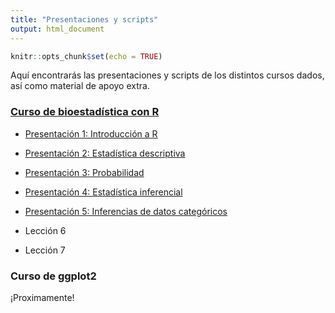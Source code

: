 ```yaml
---
title: "Presentaciones y scripts"
output: html_document
---
```


```r
knitr::opts_chunk$set(echo = TRUE)
```


Aquí encontrarás las presentaciones y scripts de los distintos cursos dados, así como material de apoyo extra.

### [Curso de bioestadística con R](https://imalejandrorg.github.io/Curso_R_basico/Curso_R_basico/docs/index.html)

- [Presentación 1: Introducción a R](https://imalejandrorg.github.io/Curso_R_basico/presentaciones/Clase-01/clase-01.html#1)

- [Presentación 2: Estadística descriptiva](https://imalejandrorg.github.io/Curso_R_basico/presentaciones/Clase-02/clase-02.html#1)

- [Presentación 3: Probabilidad](https://imalejandrorg.github.io/Curso_R_basico/presentaciones/Clase-03/clase-03.html#1)

- [Presentación 4: Estadística inferencial](https://imalejandrorg.github.io/Curso_R_basico/presentaciones/Clase-04/clase-04.html#1)

- [Presentación 5: Inferencias de datos categóricos](https://imalejandrorg.github.io/Curso_R_basico/presentaciones/Clase-05/clase-05.html#1)

- Lección 6

- Lección 7

### Curso de ggplot2

¡Proximamente!
